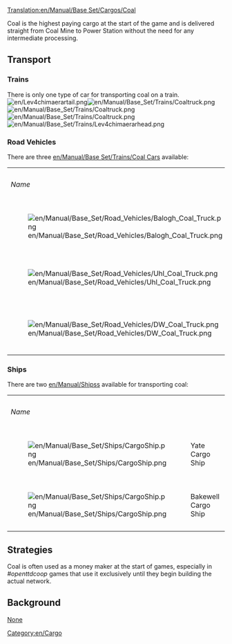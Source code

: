 [[Translation:en/Manual/Base Set/Cargos/Coal]]
{{en/Manual/Base Set/Cargos/Cargo|
name=Coal|
image=en/Manual/Base Set/Industries/Coalmine.png|
produced=[[en/Manual/Base Set/Industries/Coal Mine]]|
accepted=[[en/Manual/Base Set/Industries/Power Station]]
}}

Coal is the highest paying cargo at the start of the game and is delivered straight from Coal Mine to Power Station without the need for any intermediate processing.

==Transport==
===Trains===
There is only one type of car for transporting coal on a train.
<br>[[File:en/Lev4chimaerartail.png]][[File:en/Manual/Base Set/Trains/Coaltruck.png]][[File:en/Manual/Base Set/Trains/Coaltruck.png]][[File:en/Manual/Base Set/Trains/Coaltruck.png]][[File:en/Manual/Base Set/Trains/Lev4chimaerarhead.png]]

===Road Vehicles===
There are three [[en/Manual/Base Set/Trains/Coal Car]]s available:
{| 
|+
| colspan=2 | ''Name''
| ''Cost''
| ''Speed''
| ''Running Cost/year''
| ''Designed in''
| ''Lifespan''
| ''Capacity''
|-
| [[File:en/Manual/Base Set/Road Vehicles/Balogh Coal Truck.png]]
| Balogh Coal Truck
| £4,428 ($8,856)
| 30 mph (48 km/h)
| £421 ($842)
| 1935
| 15 years
| 20 tonnes
|-
| [[File:en/Manual/Base Set/Road Vehicles/Uhl Coal Truck.png]]
| Uhl Coal Truck
| £5,248 ($10,496)
| 55 mph (88 km/h)
| £787 ($1,574)
| 1975
| 15 years
| 25 tonnes
|-
| [[File:en/Manual/Base Set/Road Vehicles/DW Coal Truck.png]]
| DW Coal Truck
| £5,658 ($11,316)
| 70 mph (112 km/h)
| £1,125 ($2,250)
| 2014
| 15 years
| 28 tonnes
|}

===Ships===
There are two [[en/Manual/Ships]]s available for transporting coal:
{| 
|+
| colspan=2 | ''Name''
| ''Cost''
| ''Speed''
| ''Running Cost/year''
| ''Designed in''
| ''Lifespan''
| ''Capacity''
|-
| [[File:en/Manual/Base Set/Ships/CargoShip.png]]
| Yate Cargo Ship
| £24,372 ($48,744)
| 15 mph (24 kph)
| £2,460 ($4.920)
| 1928
| 30 years
| 160 tonnes
|-
| [[File:en/Manual/Base Set/Ships/CargoShip.png]]
| Bakewell Cargo Ship
| £27,418 ($54,836)
| 25 mph (40 kph)
| £1,853 ($3,706)
| 1974
| 30 years
| 190 tonnes
|}

==Strategies==
Coal is often used as a money maker at the start of games, especially in ''#openttdcoop'' games that use it exclusively until they begin building the actual network.

==Background==
[https://www.wikipedia.org/wiki/Coal None]

[[Category:en/Cargo]]
